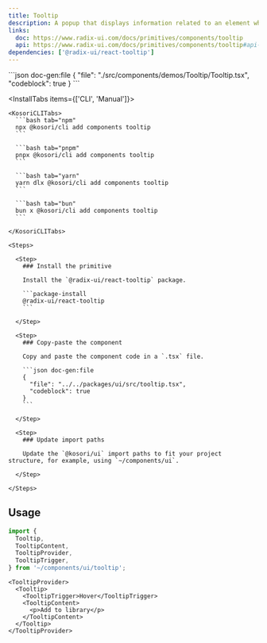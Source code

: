 ```yaml
---
title: Tooltip
description: A popup that displays information related to an element when the element receives keyboard focus or the mouse hovers over it.
links:
  doc: https://www.radix-ui.com/docs/primitives/components/tooltip
  api: https://www.radix-ui.com/docs/primitives/components/tooltip#api-reference
dependencies: ['@radix-ui/react-tooltip']
---
```


<ComponentPreview name='tooltip'>
```json doc-gen:file
{
  "file": "./src/components/demos/Tooltip/Tooltip.tsx",
  "codeblock": true
}
```
</ComponentPreview>

<InstallTabs items={['CLI', 'Manual']}>

  <Tab value='CLI'>
  
    <KosoriCLITabs>
      ```bash tab="npm"
      npx @kosori/cli add components tooltip
      ```

      ```bash tab="pnpm"
      pnpx @kosori/cli add components tooltip
      ```

      ```bash tab="yarn"
      yarn dlx @kosori/cli add components tooltip
      ```

      ```bash tab="bun"
      bun x @kosori/cli add components tooltip
      ```

    </KosoriCLITabs>

  </Tab>

  <Tab value='Manual'>

    <Steps>

      <Step>
        ### Install the primitive

        Install the `@radix-ui/react-tooltip` package.

        ```package-install
        @radix-ui/react-tooltip
        ```

      </Step>

      <Step>
        ### Copy-paste the component

        Copy and paste the component code in a `.tsx` file.

        ```json doc-gen:file
        {
          "file": "../../packages/ui/src/tooltip.tsx",
          "codeblock": true
        }
        ```

      </Step>

      <Step>
        ### Update import paths

        Update the `@kosori/ui` import paths to fit your project structure, for example, using `~/components/ui`.

      </Step>

    </Steps>

  </Tab>

</InstallTabs>

## Usage

```ts
import {
  Tooltip,
  TooltipContent,
  TooltipProvider,
  TooltipTrigger,
} from '~/components/ui/tooltip';
```

```tsx
<TooltipProvider>
  <Tooltip>
    <TooltipTrigger>Hover</TooltipTrigger>
    <TooltipContent>
      <p>Add to library</p>
    </TooltipContent>
  </Tooltip>
</TooltipProvider>
```
